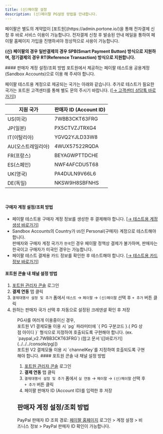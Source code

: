 ```yaml
---
title: (신)페이팔 설정
description: (신)페이팔 PG설정 방법을 안내합니다.
---
```



<Hint style="info">
페이팔은 별도의 계약없이 [포트원](https://admin.portone.io/)을 통해 전자결제 신청 후 바로 서비스 이용이 가능합니다.
전자결제 신청 후 발송된 안내 메일을 통하여 페이팔 홈페이지 가입을 진행하셔야 정상적으로 사용이 가능합니다. 
 
**(신) 페이팔의 경우 일반결제의 경우 SPB(Smart Payment Button) 방식으로 지원하며, 정기결제의 경우 RT(Reference Transaction) 방식으로 지원합니다.**
</Hint>

<Tabs>
<Tab title="테스트 결제">
#### 판매자 계정 설정/조회 방법

<Hint style="info">
포트원에서 제공하는 페이팔 테스트용 공용계정(Sandbox Accounts)으로 이용 해 주셔야 합니다.

</Hint>

페이팔 테스트용 계정으로 제공되는 국가는 아래와 같습니다. 추가로 테스트가 필요한 국가는 포트원 고객센터를 통해 별도 문의 주시기 바랍니다. ([[→ 고객센터 상담톡 바로가기](https://x06k7.channel.io/lounge)])

| 지원 국가          | 판매자 ID (Account ID) |
| ------------------ | ---------------------- |
| US(미국)           | 7WBB3CKT63FRG          |
| JP(일본)           | PX5CTVZJTRXG4          |
| IT(이탈리아)       | YGVQ2YJLD33W8          |
| AU(오스트레일리아) | 4WUX57522RQDA          |
| FR(프랑스)         | BEYAGWPTTDCHE          |
| ES(스페인)         | NWF4AFCDU5T68          |
| UK(영국)           | PA4DULN9V66L6          |
| DE(독일)           | NKSW9H8SBFNHS          |

<br />

#### 구매자 계정 설정/조회 방법

- 페이팔 테스트용 구매자 계정 정보를 생성한 후 결제해야 합니다. [[→ 테스트용 계정생성 바로가기](https://developer.paypal.com/dashboard/accounts)]
- Sandbox Accounts의 Country가 `US`인 Personal(구매자) 계정으로 테스트해야 합니다.\
  판매자와 구매자 계정 국가가 `한국`인 경우 페이팔 정책상 결제가 불가하며, 판매자는 한국이고 구매자가 미국인 경우는 가능합니다.
- 페이팔 테스트 결제용 카드 정보를 확인한 후 테스트해야 합니다. \[[→ 테스트용 카드정보 바로가기](https://developer.paypal.com/api/rest/sandbox/card-testing/#link-creditcardgeneratorfortesting)]

#### 포트원 콘솔 내 채널 설정 방법

1. [포트원 관리자 콘솔](https://admin.portone.io/) 로그인
2. **결제 연동** 탭 클릭
3. `결제대행사 설정 및 추가` 폼에서 `테스트` → `페이팔` → `(신)페이팔` 선택 후 `+ 추가` 버튼 클릭
4. 원하는 판매자 국가 선택 후 자동으로 설정된 크레덴셜 확인 후 저장

<Figure src={image1} />

<Hint style="info">
PG사를 여러개 이용중이신 경우, <br />
포트원 V1 결제모듈 이용 시 `pg` 파라미터에 `{ PG 구분코드 }.{ PG 상점 아이디 }` 형식으로 지정하여 호출되도록 구현해야 합니다. (ex. `paypal_v2.7WBB3CKT63FRG`) (참고 문서 \[[바로가기](../../../console/pg)]) <br />
포트원 V2 결제모듈 이용 시 `channelKey`를 지정하여 호출되도록 구현해야 합니다.
</Hint>

</Tab>

<Tab title="실 결제">
#### 포트원 콘솔 내 채널 설정 방법

1. [포트원 관리자 콘솔](https://admin.portone.io/) 로그인
2. **결제 연동** 탭 클릭
3. `결제대행사 설정 및 추가` 폼에서 `실 연동` → `페이팔` → `(신)페이팔` 선택 후 `+ 추가` 버튼 클릭
4. 페이팔 판매자 ID (Account ID)를 입력한 후 저장

## 판매자 계정 설정/조회 방법

PayPal 판매자 ID 조회 경로: [페이팔 홈페이지](https://www.paypal.com/businessmanage/account/aboutBusiness) 로그인 > 계정 설정 > 비즈니스 정보 > PayPal 판매자 ID 확인이 가능합니다.

<Figure src={image2} />

</Tab>
</Tabs>
